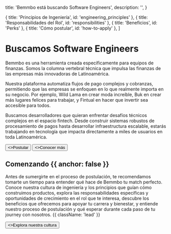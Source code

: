 
  title: 'Bemmbo está buscando Software Engineers',
  description: '',
}

  { title: 'Principios de Ingeniería', id: 'engineering_principles' },
  { title: 'Responsabilidades del Rol', id: 'responsibilities' },
  { title: 'Beneficios', id: 'Perks' },
  { title: 'Cómo postular', id: 'how-to-apply' },
]

<HeroPattern />
<div className="pt-12" />

# Buscamos Software Engineers

Bemmbo es una herramienta creada específicamente para equipos de finanzas. Somos la columna vertebral técnica que impulsa las finanzas de las empresas más innovadoras de Latinoamérica.

Nuestra plataforma automatiza flujos de pago complejos y cobranzas, permitiendo que las empresas se enfoquen en lo que realmente importa en su negocio. Por ejemplo, Wild Lama en crear moda increíble, Buk en crear más lugares felices para trabajar, y Fintual en hacer que invertir sea accesible para todos.

Buscamos desarrolladores que quieran enfrentar desafíos técnicos complejos en el espacio fintech. Desde construir sistemas robustos de procesamiento de pagos hasta desarrollar infraestructura escalable, estarás trabajando en tecnología que impacta directamente a miles de usuarios en toda Latinoamérica.

<div className="not-prose mt-6 mb-16 flex gap-3">
  <Button href="#how-to-apply" arrow="right">
    <>Postular</>
  </Button>
  <Button href="https://bemmbo.com" variant="outline">
    <>Conocer más</>
  </Button>
</div>

## Comenzando {{ anchor: false }}

Antes de sumergirte en el proceso de postulación, te recomendamos tomarte un tiempo para entender qué hace de Bemmbo tu match perfecto. Conoce nuestra cultura de ingeniería y los principios que guían cómo construimos productos, explora las responsabilidades específicas y oportunidades de crecimiento en el rol que te interesa, descubre los beneficios que ofrecemos para apoyar tu carrera y bienestar, y entiende nuestro proceso de postulación y qué esperar durante cada paso de tu journey con nosotros. {{ className: 'lead' }}

<div className="not-prose">
  <Button href="https://bemmbo.com/jobs" variant="text" arrow="right">
    <>Explora nuestra cultura</>
  </Button>
</div>

<EngineeringPrinciples />

<RoleResponsibilities />

<Stack />

<Perks />

<HowToApply />

